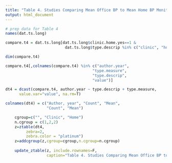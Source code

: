 ---
title: "Table 4. Studies Comparing Mean Office BP to Mean Home BP Monitoring"
output: html_document
---

```{r prep2-4}
# prep data for Table 4
names(dat.ts.long)

compare.t4 = dat.ts.long[dat.ts.long$clinic.home.yes==1 & 
                          dat.ts.long$type.descrip %in% c("clinic", "home"), ]

dim(compare.t4)

compare.t4[,colnames(compare.t4) %in% c("author.year", 
                                      "type.measure",
                                      "type.descrip",
                                      "value")]

dt4 = dcast(compare.t4, author.year ~ type.descrip + type.measure, 
      value.var="value", na.rm=T)

colnames(dt4) = c("Author, year", "Count", "Mean",
                  "Count", "Mean")
```

```{r, results='asis'}
    cgroup=c("", "Clinic", "Home")
    n.cgroup = c(1,2,2)
    z=ztable(dt4,
         zebra=2,
         zebra.color = "platinum")
    z=addcgroup(z,cgroup=cgroup,n.cgroup=n.cgroup)
    
    update_ztable(z, include.rownames=F,
                  caption="Table 4. Studies Comparing Mean Office BP to Mean Home BP Monitoring")
```
